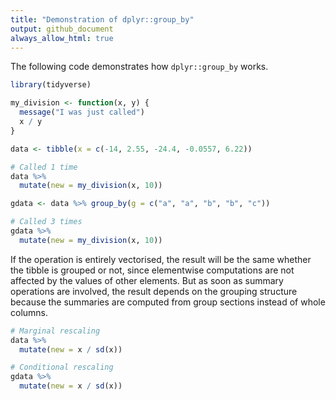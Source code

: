 ```yaml
---
title: "Demonstration of dplyr::group_by"
output: github_document 
always_allow_html: true
---
```


The following code demonstrates how `dplyr::group_by` works.


```r
library(tidyverse)

my_division <- function(x, y) {
  message("I was just called")
  x / y
}

data <- tibble(x = c(-14, 2.55, -24.4, -0.0557, 6.22))

# Called 1 time
data %>%
  mutate(new = my_division(x, 10))

gdata <- data %>% group_by(g = c("a", "a", "b", "b", "c"))

# Called 3 times
gdata %>%
  mutate(new = my_division(x, 10))
```

If the operation is entirely vectorised, the result will be the same whether the tibble is grouped or not, since elementwise computations are not affected by the values of other elements. But as soon as summary operations are involved, the result depends on the grouping structure because the summaries are computed from group sections instead of whole columns.

```r
# Marginal rescaling
data %>%
  mutate(new = x / sd(x))

# Conditional rescaling
gdata %>%
  mutate(new = x / sd(x))
```

